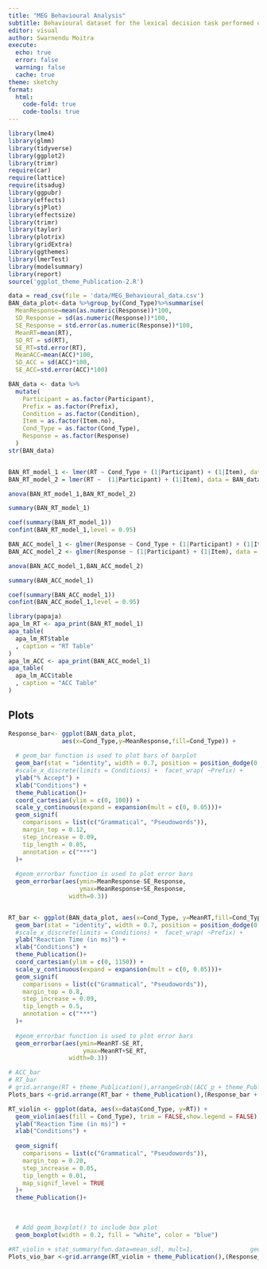```yaml
---
title: "MEG Behavioural Analysis"
subtitle: Behavioural dataset for the lexical decision task performed during MEG recording.
editor: visual
author: Swarnendu Moitra
execute:
  echo: true
  error: false
  warning: false
  cache: true
theme: sketchy  
format:
  html:
    code-fold: true
    code-tools: true
---
```


```r
library(lme4)
library(glmm)
library(tidyverse)
library(ggplot2)
library(trimr)
require(car)
require(lattice)
require(itsadug)
library(ggpubr)
library(effects)
library(sjPlot)
library(effectsize)
library(trimr)
library(taylor)
library(plotrix)
library(gridExtra)
library(ggthemes)
library(lmerTest)
library(modelsummary)
library(report)
source('ggplot_theme_Publication-2.R')
```


```r
data = read_csv(file = 'data/MEG_Behavioural_data.csv')
BAN_data_plot<-data %>%group_by(Cond_Type)%>%summarise(
  MeanResponse=mean(as.numeric(Response))*100,
  SD_Response = sd(as.numeric(Response))*100,
  SE_Response = std.error(as.numeric(Response))*100,
  MeanRT=mean(RT),
  SD_RT = sd(RT),
  SE_RT=std.error(RT),
  MeanACC=mean(ACC)*100,
  SD_ACC = sd(ACC)*100,
  SE_ACC=std.error(ACC)*100)

BAN_data <- data %>% 
  mutate(
    Participant = as.factor(Participant),
    Prefix = as.factor(Prefix),
    Condition = as.factor(Condition),
    Item = as.factor(Item.no),
    Cond_Type = as.factor(Cond_Type),
    Response = as.factor(Response)
  )
str(BAN_data)
```

```r

```

```r
BAN_RT_model_1 <- lmer(RT ~ Cond_Type + (1|Participant) + (1|Item), data = BAN_data, REML = F)
BAN_RT_model_2 = lmer(RT ~  (1|Participant) + (1|Item), data = BAN_data, REML = F)
```

```r
anova(BAN_RT_model_1,BAN_RT_model_2)

```

```r
summary(BAN_RT_model_1)
```

```r
coef(summary(BAN_RT_model_1))
confint(BAN_RT_model_1,level = 0.95)
```

```r
BAN_ACC_model_1 <- glmer(Response ~ Cond_Type + (1|Participant) + (1|Item), data = BAN_data, family = "binomial")
BAN_ACC_model_2 <- glmer(Response ~ (1|Participant) + (1|Item), data = BAN_data, family = "binomial")
```

```r
anova(BAN_ACC_model_1,BAN_ACC_model_2)
```

```r
summary(BAN_ACC_model_1)
```

```r
coef(summary(BAN_ACC_model_1))
confint(BAN_ACC_model_1,level = 0.95)
```

```r
library(papaja)
apa_lm_RT <- apa_print(BAN_RT_model_1)
apa_table(
  apa_lm_RT$table
  , caption = "RT Table"
)
apa_lm_ACC <- apa_print(BAN_ACC_model_1)
apa_table(
  apa_lm_ACC$table
  , caption = "ACC Table"
)
```

## Plots

```r
Response_bar<- ggplot(BAN_data_plot,
               aes(x=Cond_Type,y=MeanResponse,fill=Cond_Type)) +
  
  # geom_bar function is used to plot bars of barplot
  geom_bar(stat = "identity", width = 0.7, position = position_dodge(0.7), show.legend = FALSE  )+
  #scale_x_discrete(limits = Conditions) +  facet_wrap( ~Prefix) +
  ylab("% Accept") + 
  xlab("Conditions") +
  theme_Publication()+
  coord_cartesian(ylim = c(0, 100)) +
  scale_y_continuous(expand = expansion(mult = c(0, 0.05)))+
  geom_signif(
    comparisons = list(c("Grammatical", "Pseudowords")),
    margin_top = 0.12,
    step_increase = 0.09,
    tip_length = 0.05,
    annotation = c("***")
  )+
  
  #geom_errorbar function is used to plot error bars
  geom_errorbar(aes(ymin=MeanResponse-SE_Response,
                    ymax=MeanResponse+SE_Response,
                 width=0.3))


RT_bar <- ggplot(BAN_data_plot, aes(x=Cond_Type, y=MeanRT,fill=Cond_Type)) + 
  geom_bar(stat = "identity", width = 0.7, position = position_dodge(0.7), show.legend = FALSE  )+
  #scale_x_discrete(limits = Conditions) +  facet_wrap( ~Prefix) +
  ylab("Reaction Time (in ms)") + 
  xlab("Conditions") +
  theme_Publication()+
  coord_cartesian(ylim = c(0, 1150)) +
  scale_y_continuous(expand = expansion(mult = c(0, 0.05)))+
  geom_signif(
    comparisons = list(c("Grammatical", "Pseudowords")),
    margin_top = 0.8,
    step_increase = 0.09,
    tip_length = 0.5,
    annotation = c("***")
  )+
  
  #geom_errorbar function is used to plot error bars
  geom_errorbar(aes(ymin=MeanRT-SE_RT,
                     ymax=MeanRT+SE_RT,
                 width=0.3))

# ACC_bar
# RT_bar
# grid.arrange(RT + theme_Publication(),arrangeGrob((ACC_p + theme_Publication()),(ACC_c + theme_Publication())),ncol=2)
Plots_bars <-grid.arrange(RT_bar + theme_Publication(),(Response_bar + theme_Publication()),nrow=1)
```

```r
RT_violin <- ggplot(data, aes(x=data$Cond_Type, y=RT)) + 
  geom_violin(aes(fill = Cond_Type), trim = FALSE,show.legend = FALSE) +
  ylab("Reaction Time (in ms)") + 
  xlab("Conditions") +
  
  geom_signif(
    comparisons = list(c("Grammatical", "Pseudowords")),
    margin_top = 0.20,
    step_increase = 0.05,
    tip_length = 0.01,
    map_signif_level = TRUE
  )+
  theme_Publication()+
 
  
  
  # Add geom_boxplot() to include box plot
  geom_boxplot(width = 0.2, fill = "white", color = "blue") 
  
#RT_violin + stat_summary(fun.data=mean_sdl, mult=1,                geom="pointrange", color="red")
Plots_vio_bar <-grid.arrange(RT_violin + theme_Publication(),(Response_bar + theme_Publication()),nrow=1)
```
